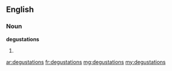 ==English==

===Noun===
'''degustations'''

# {{plural of|degustation}}

[[ar:degustations]]
[[fr:degustations]]
[[mg:degustations]]
[[my:degustations]]